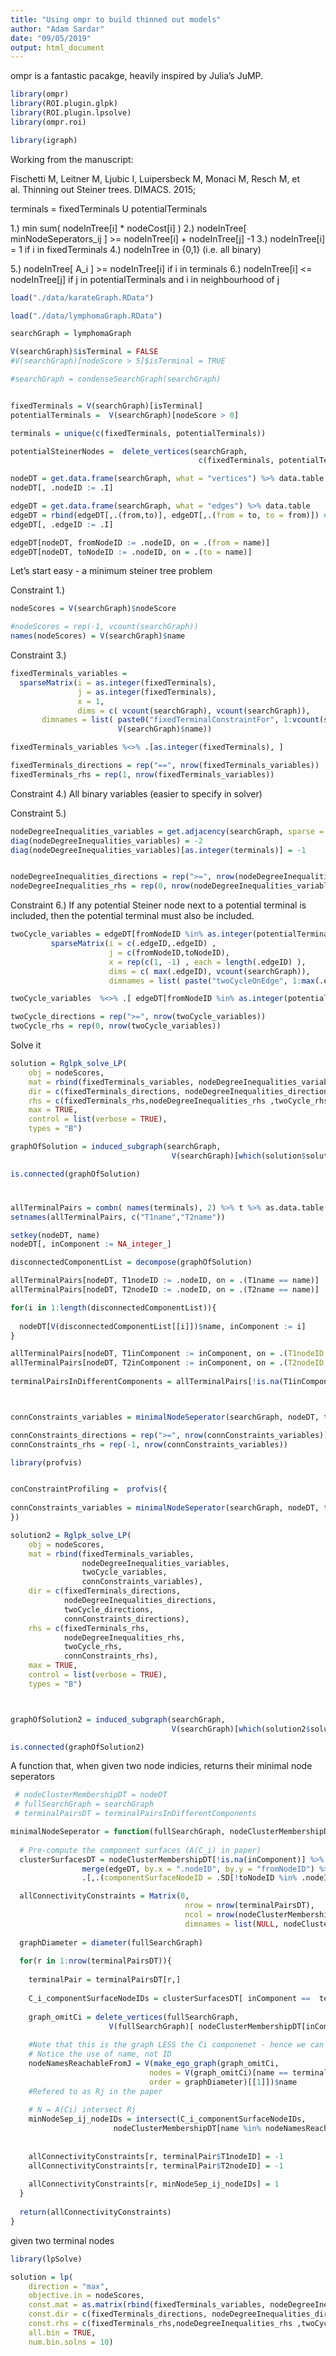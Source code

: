 ```yaml
---
title: "Using ompr to build thinned out models"
author: "Adam Sardar"
date: "09/05/2019"
output: html_document
---
```


ompr is a fantastic pacakge, heavily inspired by Julia's JuMP.

```r
library(ompr)
library(ROI.plugin.glpk)
library(ROI.plugin.lpsolve)
library(ompr.roi)

library(igraph)
```

Working from the manuscript:

Fischetti M, Leitner M, Ljubic I, Luipersbeck M, Monaci M, Resch M, et al. Thinning out Steiner trees. DIMACS. 2015;

terminals = fixedTerminals U potentialTerminals

1.) min sum( nodeInTree[i] * nodeCost[i] )
2.) nodeInTree[ minNodeSeperators_ij ] >= nodeInTree[i] + nodeInTree[j] -1
3.) nodeInTree[i] = 1 if i in fixedTerminals
4.) nodeInTree in {0,1} (i.e. all binary)

5.) nodeInTree[ A_i ] >= nodeInTree[i] if i in terminals
6.) nodeInTree[i] <= nodeInTree[j] if j in potentialTerminals and i in neighbourhood of j

```r
load("./data/karateGraph.RData")

load("./data/lymphomaGraph.RData")

searchGraph = lymphomaGraph

V(searchGraph)$isTerminal = FALSE
#V(searchGraph)[nodeScore > 5]$isTerminal = TRUE

#searchGraph = condenseSearchGraph(searchGraph)


fixedTerminals = V(searchGraph)[isTerminal]
potentialTerminals =  V(searchGraph)[nodeScore > 0]

terminals = unique(c(fixedTerminals, potentialTerminals))

potentialSteinerNodes =  delete_vertices(searchGraph,
                                          c(fixedTerminals, potentialTerminals))

nodeDT = get.data.frame(searchGraph, what = "vertices") %>% data.table
nodeDT[, .nodeID := .I]

edgeDT = get.data.frame(searchGraph, what = "edges") %>% data.table
edgeDT = rbind(edgeDT[,.(from,to)], edgeDT[,.(from = to, to = from)]) #Undirected network
edgeDT[, .edgeID := .I]

edgeDT[nodeDT, fromNodeID := .nodeID, on = .(from = name)]
edgeDT[nodeDT, toNodeID := .nodeID, on = .(to = name)]
```


Let's start easy - a minimum steiner tree problem

Constraint 1.)

```r

nodeScores = V(searchGraph)$nodeScore

#nodeScores = rep(-1, vcount(searchGraph))
names(nodeScores) = V(searchGraph)$name

```



Constraint 3.)

```r

fixedTerminals_variables =
  sparseMatrix(i = as.integer(fixedTerminals),
               j = as.integer(fixedTerminals),
               x = 1,
               dims = c( vcount(searchGraph), vcount(searchGraph)),
       dimnames = list( paste0("fixedTerminalConstraintFor", 1:vcount(searchGraph)),
                        V(searchGraph)$name))

fixedTerminals_variables %<>% .[as.integer(fixedTerminals), ]

fixedTerminals_directions = rep("==", nrow(fixedTerminals_variables))
fixedTerminals_rhs = rep(1, nrow(fixedTerminals_variables))
```


Constraint 4.) All binary variables (easier to specify in solver)


Constraint 5.)

```r

nodeDegreeInequalities_variables = get.adjacency(searchGraph, sparse = TRUE)
diag(nodeDegreeInequalities_variables) = -2
diag(nodeDegreeInequalities_variables)[as.integer(terminals)] = -1


nodeDegreeInequalities_directions = rep(">=", nrow(nodeDegreeInequalities_variables))
nodeDegreeInequalities_rhs = rep(0, nrow(nodeDegreeInequalities_variables))
```


Constraint 6.) If any potential Steiner node next to a potential terminal is included, then the potential terminal must also be included.

```r
twoCycle_variables = edgeDT[fromNodeID %in% as.integer(potentialTerminals),
         sparseMatrix(i = c(.edgeID,.edgeID) ,
                      j = c(fromNodeID,toNodeID),
                      x = rep(c(1, -1) , each = length(.edgeID) ),
                      dims = c( max(.edgeID), vcount(searchGraph)),
                      dimnames = list( paste("twoCycleOnEdge", 1:max(.edgeID)) , V(searchGraph)$name))]

twoCycle_variables  %<>% .[ edgeDT[fromNodeID %in% as.integer(potentialTerminals), .edgeID], ]

twoCycle_directions = rep(">=", nrow(twoCycle_variables))
twoCycle_rhs = rep(0, nrow(twoCycle_variables))
```


Solve it

```r

solution = Rglpk_solve_LP(
    obj = nodeScores,
    mat = rbind(fixedTerminals_variables, nodeDegreeInequalities_variables, twoCycle_variables),
    dir = c(fixedTerminals_directions, nodeDegreeInequalities_directions, twoCycle_directions),
    rhs = c(fixedTerminals_rhs,nodeDegreeInequalities_rhs ,twoCycle_rhs),
    max = TRUE,
    control = list(verbose = TRUE),
    types = "B")

graphOfSolution = induced_subgraph(searchGraph,
                                    V(searchGraph)[which(solution$solution == 1)]) 

is.connected(graphOfSolution)
```

#

```r


allTerminalPairs = combn( names(terminals), 2) %>% t %>% as.data.table
setnames(allTerminalPairs, c("T1name","T2name"))

setkey(nodeDT, name)
nodeDT[, inComponent := NA_integer_]

disconnectedComponentList = decompose(graphOfSolution)

allTerminalPairs[nodeDT, T1nodeID := .nodeID, on = .(T1name == name)]
allTerminalPairs[nodeDT, T2nodeID := .nodeID, on = .(T2name == name)]

for(i in 1:length(disconnectedComponentList)){
  
  nodeDT[V(disconnectedComponentList[[i]])$name, inComponent := i]
}

allTerminalPairs[nodeDT, T1inComponent := inComponent, on = .(T1nodeID = .nodeID)]
allTerminalPairs[nodeDT, T2inComponent := inComponent, on = .(T2nodeID = .nodeID)]
  
terminalPairsInDifferentComponents = allTerminalPairs[!is.na(T1inComponent) & !is.na(T1inComponent)][T1inComponent != T2inComponent]



connConstraints_variables = minimalNodeSeperator(searchGraph, nodeDT, terminalPairsInDifferentComponents)

connConstraints_directions = rep(">=", nrow(connConstraints_variables))
connConstraints_rhs = rep(-1, nrow(connConstraints_variables))
```


```r
library(profvis)


conConstraintProfiling =  profvis({
  
connConstraints_variables = minimalNodeSeperator(searchGraph, nodeDT, terminalPairsInDifferentComponents)
})

```



```r


solution2 = Rglpk_solve_LP(
    obj = nodeScores,
    mat = rbind(fixedTerminals_variables,
                nodeDegreeInequalities_variables,
                twoCycle_variables,
                connConstraints_variables),
    dir = c(fixedTerminals_directions, 
            nodeDegreeInequalities_directions, 
            twoCycle_directions,
            connConstraints_directions),
    rhs = c(fixedTerminals_rhs,
            nodeDegreeInequalities_rhs,
            twoCycle_rhs,
            connConstraints_rhs),
    max = TRUE,
    control = list(verbose = TRUE),
    types = "B")



graphOfSolution2 = induced_subgraph(searchGraph,
                                    V(searchGraph)[which(solution2$solution == 1)]) 

is.connected(graphOfSolution2)
```


A function that, when given two node indicies, returns their minimal node seperators
```r
 # nodeClusterMembershipDT = nodeDT
 # fullSearchGraph = searchGraph
 # terminalPairsDT = terminalPairsInDifferentComponents

minimalNodeSeperator = function(fullSearchGraph, nodeClusterMembershipDT, terminalPairsDT){
  
  # Pre-compute the component surfaces (A(C_i) in paper)
  clusterSurfacesDT = nodeClusterMembershipDT[!is.na(inComponent)] %>%
                merge(edgeDT, by.x = ".nodeID", by.y = "fromNodeID") %>%
                .[,.(componentSurfaceNodeID = .SD[!toNodeID %in% .nodeID, unique(toNodeID)]), by = inComponent]

  allConnectivityConstraints = Matrix(0,
                                       nrow = nrow(terminalPairsDT),
                                       ncol = nrow(nodeClusterMembershipDT),
                                       dimnames = list(NULL, nodeClusterMembershipDT[order(.nodeID), name]))
  
  graphDiameter = diameter(fullSearchGraph)
  
  for(r in 1:nrow(terminalPairsDT)){
    
    terminalPair = terminalPairsDT[r,]
    
    C_i_componentSurfaceNodeIDs = clusterSurfacesDT[ inComponent ==  terminalPair$T1inComponent, componentSurfaceNodeID]
    
    graph_omitCi = delete_vertices(fullSearchGraph,
                      V(fullSearchGraph)[ nodeClusterMembershipDT[inComponent ==  terminalPair$T1inComponent,.nodeID] ])
    
    #Note that this is the graph LESS the Ci componenet - hence we can't precompute upfront.
    # Notice the use of name, not ID
    nodeNamesReachableFromJ = V(make_ego_graph(graph_omitCi,
                               nodes = V(graph_omitCi)[name == terminalPair$T2name],
                               order = graphDiameter)[[1]])$name
    #Refered to as Rj in the paper
    
    # N = A(Ci) intersect Rj
    minNodeSep_ij_nodeIDs = intersect(C_i_componentSurfaceNodeIDs,
                       nodeClusterMembershipDT[name %in% nodeNamesReachableFromJ, .nodeID])
    
    
    allConnectivityConstraints[r, terminalPair$T1nodeID] = -1
    allConnectivityConstraints[r, terminalPair$T2nodeID] = -1
    
    allConnectivityConstraints[r, minNodeSep_ij_nodeIDs] = 1
  }
  
  return(allConnectivityConstraints)
}

```


given two terminal nodes


```r

library(lpSolve)

solution = lp(
    direction = "max",
    objective.in = nodeScores,
    const.mat = as.matrix(rbind(fixedTerminals_variables, nodeDegreeInequalities_variables, twoCycle_variables)),
    const.dir = c(fixedTerminals_directions, nodeDegreeInequalities_directions, twoCycle_directions),
    const.rhs = c(fixedTerminals_rhs,nodeDegreeInequalities_rhs ,twoCycle_rhs),
    all.bin = TRUE,
    num.bin.solns = 10)
```



